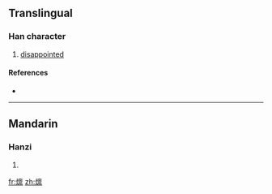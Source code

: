 {{also|燣}}
==Translingual==

===Han character===
{{Han char|rn=86|rad=火|as=13|sn=17|four=|canj=火卜田火 (FYWF)}}

# [[disappointed]]

====References====
* {{Han ref|kx=0685.201|hdz=32241.111|uh=71F7|ud=29175}}

----

==Mandarin==

===Hanzi===
{{cmn-hanzi|pin=[[lán]] ([[lan2]])|wg=lan<sup>2</sup>}}

# {{defn|Mandarin}}

[[fr:燷]]
[[zh:燷]]